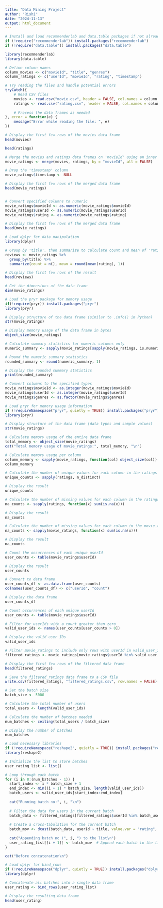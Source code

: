 ```yaml
---
title: "Data Mining Project"
author: "Rishi"
date: "2024-11-13"
output: html_document
---
```


```r
# Install and load recommenderlab and data.table packages if not already installed
if (!require("recommenderlab")) install.packages("recommenderlab")
if (!require("data.table")) install.packages("data.table")

library(recommenderlab)
library(data.table)
```



```r
# Define column names
column_movies <- c("movieId", "title", "genres")
column_ratings <- c("userId", "movieId", "rating", "timestamp")

# Try reading the files and handle potential errors
tryCatch({
    # Read CSV files
    movies <- read.csv("movie.csv", header = FALSE, col.names = column_movies)
    ratings <- read.csv("rating.csv", header = FALSE, col.names = column_ratings)
    
    # Process the data frames as needed
}, error = function(e) {
    message("Error while reading the file: ", e)
})

```


```r
# Display the first few rows of the movies data frame
head(movies)
```

```r
head(ratings)
```

```r
# Merge the movies and ratings data frames on 'movieId' using an inner join
movie_ratings <- merge(movies, ratings, by = "movieId", all = FALSE)

# Drop the 'timestamp' column
movie_ratings$timestamp <- NULL

# Display the first few rows of the merged data frame
head(movie_ratings)



```

```r
# Convert specified columns to numeric
movie_ratings$movieId <- as.numeric(movie_ratings$movieId)
movie_ratings$userId <- as.numeric(movie_ratings$userId)
movie_ratings$rating <- as.numeric(movie_ratings$rating)

# Display the first few rows of the merged data frame
head(movie_ratings)

```


```r
# Load dplyr for data manipulation
library(dplyr)

# Group by 'title', then summarize to calculate count and mean of 'rating'
reviews <- movie_ratings %>%
  group_by(title) %>%
  summarize(count = n(), mean = round(mean(rating), 1))

# Display the first few rows of the result
head(reviews)

```


```r
# Get the dimensions of the data frame
dim(movie_ratings)

```

```r
# Load the pryr package for memory usage
if(!require(pryr)) install.packages("pryr")
library(pryr)

# Display structure of the data frame (similar to .info() in Python)
str(movie_ratings)

# Display memory usage of the data frame in bytes
object_size(movie_ratings)

```

```r
# Calculate summary statistics for numeric columns only
numeric_summary <- sapply(movie_ratings[sapply(movie_ratings, is.numeric)], summary)

# Round the numeric summary statistics
rounded_summary <- round(numeric_summary, 1)

# Display the rounded summary statistics
print(rounded_summary)


```

```r
# Convert columns to the specified types
movie_ratings$movieId <- as.integer(movie_ratings$movieId)
movie_ratings$userId <- as.integer(movie_ratings$userId)
movie_ratings$genres <- as.factor(movie_ratings$genres)
```


```r
# Load pryr for memory usage information
if (!requireNamespace("pryr", quietly = TRUE)) install.packages("pryr")
library(pryr)

# Display structure of the data frame (data types and sample values)
str(movie_ratings)

# Calculate memory usage of the entire data frame
total_memory <- object_size(movie_ratings)
cat("Total memory usage of movie_ratings:", total_memory, "\n")

# Calculate memory usage per column
column_memory <- sapply(movie_ratings, function(col) object_size(col))
column_memory

```

```r
# Calculate the number of unique values for each column in the ratings data frame
unique_counts <- sapply(ratings, n_distinct)

# Display the result
unique_counts
```

```r
# Calculate the number of missing values for each column in the ratings data frame
na_counts <- sapply(ratings, function(x) sum(is.na(x)))

# Display the result
na_counts

```

```r
# Calculate the number of missing values for each column in the movie_ratings data frame
na_counts <- sapply(movie_ratings, function(x) sum(is.na(x)))

# Display the result
na_counts

```

```r
# Count the occurrences of each unique userId
user_counts <- table(movie_ratings$userId)

# Display the result
user_counts

```


```r
# Convert to data frame
user_counts_df <- as.data.frame(user_counts)
colnames(user_counts_df) <- c("userId", "count")

# Display the data frame
user_counts_df

```

```r
# Count occurrences of each unique userId
user_counts <- table(movie_ratings$userId)

# Filter for userIds with a count greater than zero
valid_user_ids <- names(user_counts[user_counts > 0])

# Display the valid user IDs
valid_user_ids

```

```r
# Filter movie_ratings to include only rows with userId in valid_user_ids
filtered_ratings <- movie_ratings[movie_ratings$userId %in% valid_user_ids, ]

# Display the first few rows of the filtered data frame
head(filtered_ratings)

```
```r
# Save the filtered_ratings data frame to a CSV file
write.csv(filtered_ratings, "filtered_ratings.csv", row.names = FALSE)

```


```r
# Set the batch size
batch_size <- 5000

# Calculate the total number of users
total_users <- length(valid_user_ids)

# Calculate the number of batches needed
num_batches <- ceiling(total_users / batch_size)

# Display the number of batches
num_batches

```

```r
# Load necessary libraries
if (!requireNamespace("reshape2", quietly = TRUE)) install.packages("reshape2")
library(reshape2)

# Initialize the list to store batches
user_rating_list <- list()

# Loop through each batch
for (i in 0:(num_batches - 1)) {
  start_index <- i * batch_size + 1
  end_index <- min((i + 1) * batch_size, length(valid_user_ids))
  batch_users <- valid_user_ids[start_index:end_index]
  
  cat("Running batch no:", i, "\n")
  
  # Filter the data for users in the current batch
  batch_data <- filtered_ratings[filtered_ratings$userId %in% batch_users, ]
  
  # Create a cross-tabulation for the current batch
  batch_mov <- dcast(batch_data, userId ~ title, value.var = "rating", fun.aggregate = sum)
  
  cat("Appending batch no (", i, ") to the list\n")
  user_rating_list[[i + 1]] <- batch_mov  # Append each batch to the list
}

cat("Before concatenation\n")

```


```r
# Load dplyr for bind_rows
if (!requireNamespace("dplyr", quietly = TRUE)) install.packages("dplyr")
library(dplyr)

# Concatenate all batches into a single data frame
user_rating <- bind_rows(user_rating_list)

# Display the resulting data frame
head(user_rating)

```

